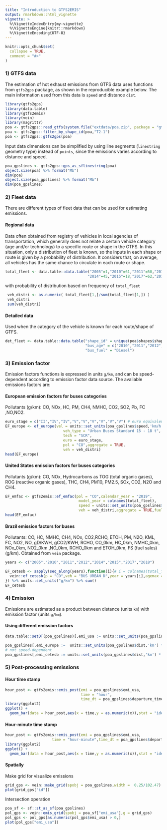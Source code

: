 ```yaml
---
title: "Introduction to GTFS2EMIS"
output: rmarkdown::html_vignette
vignette: >
  %\VignetteIndexEntry{my-vignette}
  %\VignetteEngine{knitr::rmarkdown}
  %\VignetteEncoding{UTF-8}
---
```


```r
knitr::opts_chunk$set(
  collapse = TRUE,
  comment = "#>"
)
```
### 1) GTFS data

The estimation of hot exhaust emissions from GTFS data uses functions from `gtfs2gps` package, as shown in the reproducible example below. The main information used from this data is `speed` and distance `dist`.

```r
library(gtfs2gps)
library(data.table)
library(gtfs2emis)
library(vein)
library(magrittr)
poa <- gtfs2gps::read_gtfs(system.file("extdata/poa.zip", package = "gtfs2gps"))
poa <- gtfs2gps::filter_by_shape_id(poa,"T2-1")
poa <- gtfs2gps::gtfs2gps(poa)
```
Input data dimensions can be simplified by using line segments (`linestring` geometry type) instead of `points`, since the emissions varies according to distance and speed. 

```r
poa_gpslines <- gtfs2gps::gps_as_sflinestring(poa)
object.size(poa) %>% format("Mb")
dim(poa)
object.size(poa_gpslines) %>% format("Mb")
dim(poa_gpslines)
```

### 2) Fleet data

There are different types of fleet data that can be used for estimating emissions. 

#### Regional data

Data often obtained from registry of vehicles in local agencies of transportation, which generally does not relate a certain vehicle category (age and/or technology) to a specific route or shape in the GTFS. 
In this situation, only a distribution of fleet is known, so the inputs in each shape or route is given by a probability of distribution. It considers that, on average, all vehicles has the same chance to circulate in each route or shape. 

```r
total_fleet <- data.table::data.table("2005"=1,"2010"=61,"2011"=50,"2012"=1,
                                     "2014"=45,"2015"=18,"2017"=62,"2018"=27,"2019"=31)
```
with probability of distribution based on frequency of `total_fleet`
```r
 veh_distri <- as.numeric( total_fleet[1,]/sum(total_fleet[1,]) )
 veh_distri
 sum(veh_distri)
```

#### Detailed data

Used when the category of the vehicle is known for each route/shape of GTFS. 

```r
det_fleet <- data.table::data.table("shape_id" = unique(poa$shapes$shape_id),
                                    "bus_age" = c("2010","2011","2012","2013"),
                                    "bus_fuel" = "Diesel")
```

### 3) Emission factor

Emission factors functions is expressed in units `g/km`, and can be speed-dependent according to emission factor data source. The avaliable emissions factors are:

#### European emission factors for buses categories

Pollutants (g/km): CO, NOx, HC, PM, CH4, NMHC, CO2, SO2, Pb, FC ,NO,NO2.

```r

euro_stage = c("II","IV","IV","V","V","V","V","V","V") # euro equivalent for brazilian fleet by years  
EF_europe <- ef_europe(vel = units::set_units(poa_gpslines$speed,'km/h'),
                          veh_type = "Urban Buses Standard 15 - 18 t",
                          tech = "SCR",
                          euro = euro_stage,
                          pol = "CO",aggregate = TRUE,
                          veh = veh_distri)
head(EF_europe)
```

#### United States emission factors for buses categories

Pollutants (g/km): CO, NOx, Hydrocarbons as TOG (total organic gases), ROG (reactive organic gases), THC, CH4, PM10, PM2.5, SOx, CO2, N2O and CH4.

```r
EF_emfac <- gtfs2emis::ef_emfac(pol = "CO",calendar_year = "2019",
                                 model_year = colnames(total_fleet),
                                 speed = units::set_units(poa_gpslines$speed,'km/h'),
                                 veh = veh_distri,aggregate = TRUE,fuel = "Diesel")
head(EF_emfac)
```

#### Brazil emission factors for buses

Pollutants: CO, HC, NMHC, CH4, NOx, CO2,RCHO, ETOH, PM, N2O, KML, FC, NO2, NO, gD/KWH, gCO2/KWH, RCHO, CO_0km, HC_0km, NMHC_0km, NOx_0km, NO2_0km ,NO_0km, RCHO_0km and ETOH_0km, FS (fuel sales) (g/km).
Obtained from `vein` package.
 
```r
years <- c("2005","2010","2011","2012","2014","2015","2017","2018")

EF_cetesb <- sapply(seq_along(years),function(i){# i = colnames(total_fleet)[1]
  vein::ef_cetesb(p = "CO",veh = "BUS_URBAN_D",year = years[i],agemax = 1) * veh_distri[i]
}) %>% units::set_units("g/km") %>% sum()
EF_cetesb
```

### 4) Emission 

Emissions are estimated as a product between distance (units `km`) with emission factor (units `g/km`).


#### Using different emission factors

```r
data.table::setDT(poa_gpslines)[,emi_usa := units::set_units(poa_gpslines$dist,'km') * EF_emfac$CO_avg ]

poa_gpslines[,emi_europe :=  units::set_units(poa_gpslines$dist,'km') * EF_europe$CO_avg]
# not speed-dependent
poa_gpslines[,emi_cetesb := units::set_units(poa_gpslines$dist,'km') * EF_cetesb]
```

### 5) Post-processing emissions


#### Hour time stamp
```r
hour_post <- gtfs2emis::emis_post(emi = poa_gpslines$emi_usa,
                                  time = "hour",
                                  time_dt = poa_gpslines$departure_time)
library(ggplot2)
ggplot() + 
  geom_bar(data = hour_post,aes(x = time,y = as.numeric(x)),stat = "identity")
```

#### Hour-minute time stamp
```r
hour_post <- gtfs2emis::emis_post(emi = poa_gpslines$emi_usa,
                     time = "hour-minute",time_dt = poa_gpslines$departure_time)
library(ggplot2)
ggplot() + 
  geom_bar(data = hour_post,aes(x = time,y = as.numeric(x)),stat = "identity")
```

#### Spatially

Make grid for visualize emissions
```r
grid_gps <- vein::make_grid(spobj = poa_gpslines,width =  0.25/102.47) #500 mts
plot(grid_gps["id"])
```

Intersection operation

```r
poa_sf <- sf::st_as_sf(poa_gpslines)
pol_gps <- vein::emis_grid(spobj = poa_sf["emi_usa"],g = grid_gps)
pol_gps <- pol_gps[as.numeric(pol_gps$emi_usa) > 0,]
plot(pol_gps["emi_usa"])
```


